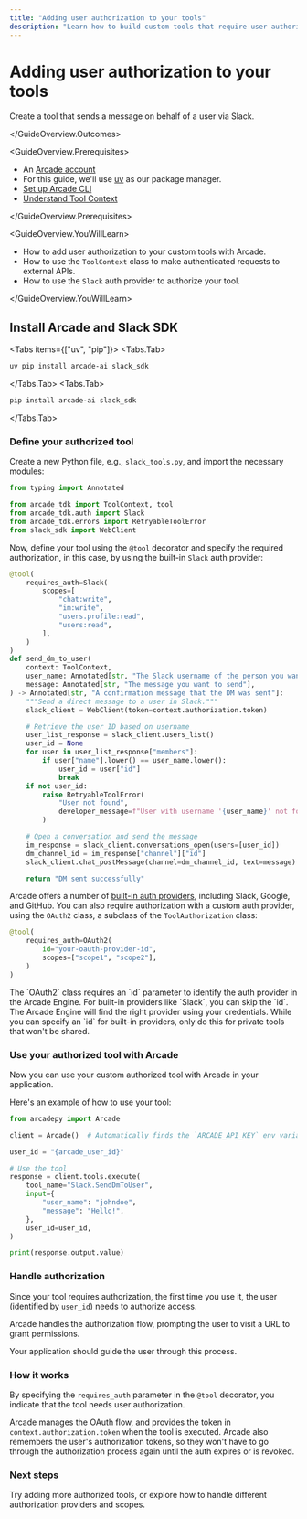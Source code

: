 ```yaml
---
title: "Adding user authorization to your tools"
description: "Learn how to build custom tools that require user authorization using Arcade"
---
```



# Adding user authorization to your tools

<GuideOverview>
<GuideOverview.Outcomes>

Create a tool that sends a message on behalf of a user via Slack.

</GuideOverview.Outcomes>

<GuideOverview.Prerequisites>

- An [Arcade account](https://api.arcade.dev/signup)
- For this guide, we'll use [uv](https://docs.astral.sh/uv/getting-started/installation/) as our package manager.
- [Set up Arcade CLI](/home/quickstart)
- [Understand Tool Context](/home/build-tools/tool-context)

</GuideOverview.Prerequisites>

<GuideOverview.YouWillLearn>

- How to add user authorization to your custom tools with Arcade.
- How to use the `ToolContext` class to make authenticated requests to external APIs.
- How to use the `Slack` auth provider to authorize your tool.

</GuideOverview.YouWillLearn>
</GuideOverview>

<Steps>

## Install Arcade and Slack SDK

<Tabs items={["uv", "pip"]}>
  <Tabs.Tab>

```bash
uv pip install arcade-ai slack_sdk
```

</Tabs.Tab>
  <Tabs.Tab>

```bash
pip install arcade-ai slack_sdk
```

</Tabs.Tab>

</Tabs>

### Define your authorized tool

Create a new Python file, e.g., `slack_tools.py`, and import the necessary modules:

```python
from typing import Annotated

from arcade_tdk import ToolContext, tool
from arcade_tdk.auth import Slack
from arcade_tdk.errors import RetryableToolError
from slack_sdk import WebClient
```

Now, define your tool using the `@tool` decorator and specify the required authorization, in this case, by using the built-in `Slack` auth provider:

```python
@tool(
    requires_auth=Slack(
        scopes=[
            "chat:write",
            "im:write",
            "users.profile:read",
            "users:read",
        ],
    )
)
def send_dm_to_user(
    context: ToolContext,
    user_name: Annotated[str, "The Slack username of the person you want to message"],
    message: Annotated[str, "The message you want to send"],
) -> Annotated[str, "A confirmation message that the DM was sent"]:
    """Send a direct message to a user in Slack."""
    slack_client = WebClient(token=context.authorization.token)

    # Retrieve the user ID based on username
    user_list_response = slack_client.users_list()
    user_id = None
    for user in user_list_response["members"]:
        if user["name"].lower() == user_name.lower():
            user_id = user["id"]
            break
    if not user_id:
        raise RetryableToolError(
            "User not found",
            developer_message=f"User with username '{user_name}' not found."
        )

    # Open a conversation and send the message
    im_response = slack_client.conversations_open(users=[user_id])
    dm_channel_id = im_response["channel"]["id"]
    slack_client.chat_postMessage(channel=dm_channel_id, text=message)

    return "DM sent successfully"
```

Arcade offers a number of [built-in auth providers](/home/auth-providers), including Slack, Google, and GitHub. You can also require authorization with a custom auth provider, using the `OAuth2` class, a subclass of the `ToolAuthorization` class:

```python
@tool(
    requires_auth=OAuth2(
        id="your-oauth-provider-id",
        scopes=["scope1", "scope2"],
    )
)
```

<Callout type="warning">
  The `OAuth2` class requires an `id` parameter to identify the auth provider in
  the Arcade Engine. For built-in providers like `Slack`, you can skip the `id`.
  The Arcade Engine will find the right provider using your credentials. While
  you can specify an `id` for built-in providers, only do this for private tools
  that won't be shared.
</Callout>

### Use your authorized tool with Arcade

Now you can use your custom authorized tool with Arcade in your application.

Here's an example of how to use your tool:

```python
from arcadepy import Arcade

client = Arcade()  # Automatically finds the `ARCADE_API_KEY` env variable

user_id = "{arcade_user_id}"

# Use the tool
response = client.tools.execute(
    tool_name="Slack.SendDmToUser",
    input={
        "user_name": "johndoe",
        "message": "Hello!",
    },
    user_id=user_id,
)

print(response.output.value)
```

### Handle authorization

Since your tool requires authorization, the first time you use it, the user (identified by `user_id`) needs to authorize access.

Arcade handles the authorization flow, prompting the user to visit a URL to grant permissions.

Your application should guide the user through this process.

</Steps>

### How it works

By specifying the `requires_auth` parameter in the `@tool` decorator, you indicate that the tool needs user authorization.

Arcade manages the OAuth flow, and provides the token in `context.authorization.token` when the tool is executed. Arcade also remembers the user's authorization tokens, so they won't have to go through the authorization process again until the auth expires or is revoked.

### Next steps

Try adding more authorized tools, or explore how to handle different authorization providers and scopes.
